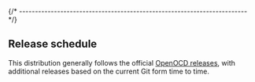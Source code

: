 
{/* ------------------------------------------------------------------------ */}

## Release schedule

This distribution generally follows the official
[OpenOCD releases](https://github.com/openocd-org/openocd/releases), with
additional releases based on the current Git form time to time.
